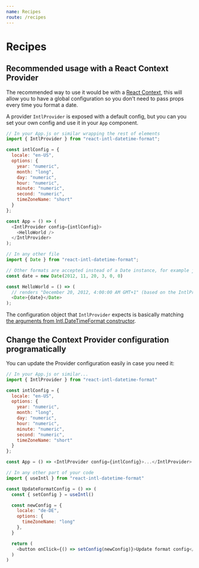 ```yaml
---
name: Recipes
route: /recipes
---
```


# Recipes

## Recommended usage with a React Context Provider

The recommended way to use it would be with a [React Context](https://reactjs.org/docs/context.html), this will allow you to have a global configuration so you don't need to pass props every time you format a date.

A provider `IntlProvider` is exposed with a default config, but you can you set your own config and use it in your `App` component.

```js
// In your App.js or similar wrapping the rest of elements
import { IntlProvider } from "react-intl-datetime-format";

const intlConfig = {
  locale: "en-US",
  options: {
    year: "numeric",
    month: "long",
    day: "numeric",
    hour: "numeric",
    minute: "numeric",
    second: "numeric",
    timeZoneName: "short"
  }
};

const App = () => (
  <IntlProvider config={intlConfig}>
    <HelloWorld />
  </IntlProvider>
);

// In any other file
import { Date } from "react-intl-datetime-format";

// Other formats are accepted instead of a Date instance, for example just "02 dec 1983"
const date = new Date(2012, 11, 20, 3, 0, 0)

const HelloWorld = () => (
  // renders "December 20, 2012, 4:00:00 AM GMT+1" (based on the IntlProvider config)
  <Date>{date}</Date>
);
```

The configuration object that `IntlProvider` expects is basically matching [the arguments from Intl.DateTimeFormat constructor](https://developer.mozilla.org/en-US/docs/Web/JavaScript/Reference/Global_Objects/DateTimeFormat#Parameters).

## Change the Context Provider configuration programatically

You can update the Provider configuration easily in case you need it:

```js
// In your App.js or similar...
import { IntlProvider } from "react-intl-datetime-format"

const intlConfig = {
  locale: "en-US",
  options: {
    year: "numeric",
    month: "long",
    day: "numeric",
    hour: "numeric",
    minute: "numeric",
    second: "numeric",
    timeZoneName: "short"
  }
};

const App = () => <IntlProvider config={intlConfig}>...</IntlProvider>

// In any other part of your code
import { useIntl } from "react-intl-datetime-format"

const UpdateFormatConfig = () => (
  const { setConfig } = useIntl()

  const newConfig = {
    locale: "de-DE",
    options: {
      timeZoneName: "long"
    },
  }

  return (
    <button onClick={() => setConfig(newConfig)}>Update format config</button>
  )
)
```
